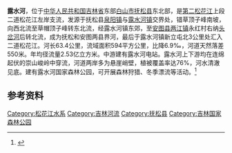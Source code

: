 {{Otheruses|露水河|other=同名或類似名的其它條目描述}}
{{Infobox River
  | river_name      = 露水河
  | image_name      =
  | caption         = 
  | origin          = [[吉林省|吉林省]][[抚松县|抚松县]]错草顶子峰南坡
  | mouth           = 吉林省抚松县[[露水河镇|露水河镇]]新立屯北[[第二松花江|二道松花江]]
  | basin_countries = {{PRC}}
  | length          = 63.4 km
  | elevation       = 
  | mouth_elevation = 
  | discharge       = 
  | watershed       = 594 km<sup>2</sup>
}}
'''露水河'''，位于[[中华人民共和国|中华人民共和国]][[吉林省|吉林省]]东部[[白山市|白山市]][[抚松县|抚松县]]东北部，是[[第二松花江|第二松花江]]上段二道松花江左岸支流，发源于抚松县[[泉阳镇_(抚松县)|泉阳镇]]与[[露水河镇|露水河镇]]交界处，错草顶子峰南坡，向西北流至草帽顶子峰转东北流，经露水河镇东郊，至[[安图县|安图县]][[两江镇_(安图县)|两江镇]]永红村右纳[[头岔河|头岔河]]后转北流，成为抚松和安图两县界河，最后于露水河镇新立屯北3公里处汇入二道松花江。河长63.4公里，流域面积594平方公里，比降6.9‰，河道天然落差550米。年均径流量2.53亿立方米。中游建有露水河电站。露水河上下游均在连绵起伏的崇山峻岭中穿流，河道两岸多为悬崖峭壁，植被覆盖率达76%，河水清澈见底。建有露水河国家森林公园，可开展森林狩猎、冬季漂流等活动。<ref name="中国河湖大典">{{cite book zh |author=《[[中国河湖大典|中国河湖大典]]》编纂委员会 |title=《中国河湖大典·黑龙江、辽河卷》 |format=M |edition=1 |location=北京 |publisher=中国水利水电出版社 |date=2014年4月 |pages=121页 |id= ISBN 978-7-5170-1950-3}}</ref>

==参考资料==
{{reflist}}

[[Category:松花江水系|Category:松花江水系]]
[[Category:吉林河流|Category:吉林河流]]
[[Category:抚松县|Category:抚松县]]
[[Category:吉林国家森林公园|Category:吉林国家森林公园]]